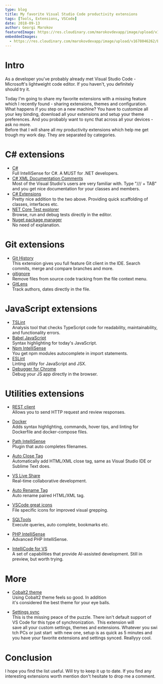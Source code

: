 ```yaml
---
type: blog
title: My favorite Visual Studio Code productivity extensions
tags: [Tools, Extensions, VSCode]
date: 2018-09-13
author: Georgi Marokov
featuredImage: https://res.cloudinary.com/marokovdevapp/image/upload/v1678046777/Blogs/fav-vscode-extensions/extensions-popular_bl3ktt.png
embeddedImages:
  - https://res.cloudinary.com/marokovdevapp/image/upload/v1678046262/Blogs/station-on-linux/Screenshot-from-2018-10-16-10-01-24-1024x576_gsslmf.png
---
```


# Intro
As a developer you've probably already met Visual Studio Code - Microsoft's lightweight code editor. If you haven't, you
definitely should try it.    

Today I'm going to share my favorite extensions with a missing feature which I recently found -
sharing extensions, themes and configuration. What happens if you step on a new machine? You have to customize all your
key binding, download all your extensions and setup your theme preferences. And you probably want to sync that across all
your devices - ask no more.   
Before that I will share all my productivity extensions which help me get trough my work day. They are separated by categories.

# C# extensions

  - [C#](https://marketplace.visualstudio.com/items?itemName=ms-vscode.csharp)    
    Full IntelliSense for C#. A MUST for .NET developers.
  - [C# XML Documentation Comments](https://marketplace.visualstudio.com/items?itemName=k--kato.docomment)   
    Most of the Visual Studio's users are very familiar with. Type "/// + TAB" and you get nice documentation for your
    classes and members.
  - [C# Extensions](https://marketplace.visualstudio.com/items?itemName=jchannon.csharpextensions)   
    Pretty nice addition to the two above. Providing quick scaffolding of classes, interfaces etc.
  - [NET Core Test explorer](https://marketplace.visualstudio.com/items?itemName=formulahendry.dotnet-test-explorer)   
    Browse, run and debug tests directly in the editor.
  - [Nuget package manager](https://marketplace.visualstudio.com/items?itemName=jmrog.vscode-nuget-package-manager)    
    No need of explanation.
  
# Git extensions
  - [Git History](https://marketplace.visualstudio.com/items?itemName=donjayamanne.githistory)   
    This extension gives you full feature Git client in the IDE. Search commits, merge and compare branches and more.
  - [gitignore](https://marketplace.visualstudio.com/items?itemName=codezombiech.gitignore)   
    Remove files from source code tracking from the file context menu.
  - [GitLens](https://marketplace.visualstudio.com/items?itemName=eamodio.gitlens)   
    Track authors, dates directly in the file.

# JavaScript extensions
  - [TSLint](https://marketplace.visualstudio.com/items?itemName=eg-tslint)   
    Analysis tool that checks TypeScript code for readability, maintainability, and functionality errors.
  - [Babel JavaScript](https://marketplace.visualstudio.com/items?itemName=mgmcdermott.vscode-language-babel)   
    Syntax highlighting for today's JavaScript.
  - [Npm IntelliSense](https://marketplace.visualstudio.com/items?itemName=christian-kohler.npm-intellisense)   
    You get npm modules autocomplete in import statements.
  - [ESLint](https://marketplace.visualstudio.com/items?itemName=dbaeumer.vscode-eslint)   
    Linting utility for JavaScript and JSX.
  - [Debugger for Chrome](https://marketplace.visualstudio.com/items?itemName=msjsdiag.debugger-for-chrome)   
    Debug your JS app directly in the browser.

# Utilities extensions

  - [REST client](https://marketplace.visualstudio.com/items?itemName=humao.rest-client)    
    Allows you to send HTTP request and review responses.
  
  - [Docker](https://marketplace.visualstudio.com/items?itemName=PeterJausovec.vscode-docker)   
    Adds syntax highlighting, commands, hover tips, and linting for Dockerfile and docker-compose files.
  
  - [Path IntelliSense](https://marketplace.visualstudio.com/items?itemName=christian-kohler.path-intellisense)   
    Plugin that auto completes filenames.
  
  - [Auto Close Tag](https://marketplace.visualstudio.com/items?itemName=formulahendry.auto-close-tag)   
    Automatically add HTML/XML close tag, same as Visual Studio IDE or Sublime Text does.
  
  - [VS Live Share](https://marketplace.visualstudio.com/items?itemName=MS-vsliveshare.vsliveshare)   
    Real-time collaborative development.
  
  - [Auto Rename Tag](https://marketplace.visualstudio.com/items?itemName=formulahendry.auto-rename-tag)     
    Auto rename paired HTML/XML tag.
  
  - [VSCode great icons](https://marketplace.visualstudio.com/items?itemName=emmanuelbeziat.vscode-great-icons)   
    File specific icons for improved visual grepping.
  
  - [SQLTools](https://marketplace.visualstudio.com/items?itemName=mtxr.sqltools)   
    Execute queries, auto complete, bookmarks etc.
  
  - [PHP IntelliSense](https://marketplace.visualstudio.com/items?itemName=felixfbecker.php-intellisense)   
    Advanced PHP IntelliSense.
  
  - [IntelliCode for VS](https://marketplace.visualstudio.com/items?itemName=VisualStudioExptTeam.vscodeintellicode)   
  A set of capabilities that provide AI-assisted development. Still in preview, but worth trying.
  
# More

  - [Cobalt2 theme](https://marketplace.visualstudio.com/items?itemName=wesbos.theme-cobalt2)   
    Using Cobalt2 theme feels so good. In addition it's considered the best theme for your eye balls.

  - [Settings sync](https://marketplace.visualstudio.com/items?itemName=Shan.code-settings-sync)   
    This is the missing peace of the puzzle. There isn't default support of VS Code for this type of synchronization. 
    This extension will save all your custom settings, themes and extensions. Whatever you switch PCs or just start 
    with new one, setup is as quick as 5 minutes and you have your favorite extensions and settings synced. Reallyyy cool.

# Conclusion
I hope you find the list useful. Will try to keep it up to date. If you find any interesting extensions worth mention
don't hesitate to drop me a comment.
